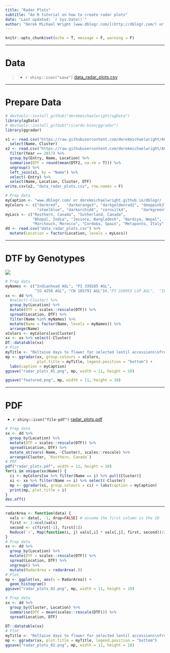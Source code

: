 ```yaml
---
title: "Radar Plots"
subtitle: "An R tutorial on how to create radar plots"
date: "Last updated: `r Sys.Date()`"
author: "Derek Michael Wright [www.dblogr.com/](http://dblogr.com/) or [derekmichaelwright.github.io/dblogr](https://derekmichaelwright.github.io/dblogr/) <derek.wright@usask.ca>"
---
```


```r
knitr::opts_chunk$set(echo = T, message = F, warning = F)
```

---

# Data

> - `r shiny::icon("save")` [data_radar_plots.csv](data_radar_plots.csv)

---

# Prepare Data

```r
# devtools::install_github("derekmichaelwright/agData")
library(agData)
# devtools::install_github("ricardo-bion/ggradar")
library(ggradar)
```

```r
x1 <- read.csv("https://raw.githubusercontent.com/derekmichaelwright/AGILE_LDP_Phenology/master/data/data_pca_results.csv") %>%
  select(Name, Cluster)
x2 <- read.csv("https://raw.githubusercontent.com/derekmichaelwright/AGILE_LDP_Phenology/master/data/data_raw.csv") %>%
  filter(Year == 2017) %>%
  group_by(Entry, Name, Location) %>%
  summarise(DTF = round(mean(DTF2, na.rm = T))) %>%
  ungroup() %>% 
  left_join(x1, by = "Name") %>%
  select(-Entry) %>%
  select(Name, Location, Cluster, DTF)
write.csv(x2, "data_radar_plots.csv", row.names = F)
```

```r
# Prep data
myCaption <- "www.dblogr.com/ or derekmichaelwright.github.io/dblogr/ | Data: AGILE"
myColors <- c("darkred",   "darkorange3", "darkgoldenrod2", "deeppink3", 
              "steelblue", "darkorchid4", "cornsilk4",      "darkgreen")
myLocs <- c("Rosthern, Canada", "Sutherland, Canada",  
            "Bhopal, India", "Jessore, Bangladesh", "Bardiya, Nepal",
            "Marchouch, Morocco", "Cordoba, Spain", "Metaponto, Italy" )
dd <- read.csv("data_radar_plots.csv") %>%
  mutate(Location = factor(Location, levels = myLocs))
```

---

# DTF by Genotypes

![](radar_plots_01.png)

```r
# Prep data
myNames <- c("Indianhead AGL", "PI 339285 AGL", 
             "IG 4258 AGL", "CN 105791 AGL")#,"PI 320953 LSP AGL",  "ILL 5888 AGL")
xx <- dd %>% 
  #select(-Cluster) %>%
  group_by(Location) %>%
  mutate(DTF = scales::rescale(DTF)) %>%
  spread(Location, DTF) %>%
  filter(Name %in% myNames) %>%
  mutate(Name = factor(Name, levels = myNames)) %>%
  arrange(Name)
xColors <- myColors[xx$Cluster]
xx <- xx %>% select(-Cluster)
DT::datatable(xx)
# Plot
myTitle <- "Reltaive days to flower for selected lentil accessions\nfrom a lentil diversity panel accross environments"
mp <- ggradar(xx, group.colours = xColors,
              plot.title = myTitle, legend.position = "bottom") +
  labs(caption = myCaption)
ggsave("radar_plots_01.png", mp, width = 11, height = 10)
```

```r
ggsave("featured.png", mp, width = 11, height = 10)
```

---

# PDF

- `r shiny::icon("file-pdf")` [radar_plots.pdf](radar_plots.pdf)

```r
# Prep data
xx <- dd %>%
  group_by(Location) %>%
  mutate(DTF = scales::rescale(DTF)) %>%
  spread(Location, DTF) %>%
  mutate_at(vars(-Name, -Cluster), scales::rescale) %>%
  arrange(Cluster, `Rosthern, Canada`)
# PDF 
pdf("radar_plots.pdf", width = 11, height = 10)
for(i in unique(xx$Name)) {
  ci <- myColors[xx %>% filter(Name == i) %>% pull(Cluster)]
  xi <- xx %>% filter(Name == i) %>% select(-Cluster)
  mp <- ggradar(xi, group.colours = ci) + labs(caption = myCaption)
  print(mp, plot.title = i)
}
dev.off()
```

---

```r
radarArea <- function(data) {
  vals <- data[, -1, drop=FALSE] # assume the first column is the ID
  first <- 1:ncol(vals)
  second <- c(first[-1], first[1])
  Reduce(`+`, Map(function(i, j) vals[,i] * vals[,j], first, second))/2 * sin(2*pi/ncol(vals))
}
# Prep data
xx <- dd %>%
  group_by(Location) %>%
  mutate(DTF = scales::rescale(DTF)) %>%
  spread(Location, DTF) %>%
  ungroup() %>%
  mutate(RadarArea = radarArea(.))
# Plot
mp <- ggplot(xx, aes(x = RadarArea)) +
  geom_histogram()
ggsave("radar_plots_02.png", mp, width = 11, height = 10)
```

```r
# Prep data
xx <- dd %>%
  group_by(Cluster, Location) %>%
  summarise(DTF = mean(scales::rescale(DTF))) %>%
  spread(Location, DTF)
  
DT::datatable(xx)
# Plot
myTitle <- "Reltaive days to flower for selected lentil accessions\nfrom a lentil diversity panel accross environments"
mp <- ggradar(xx, plot.title = myTitle, legend.position = "bottom")
ggsave("radar_plots_02.png", mp, width = 11, height = 10)
```
